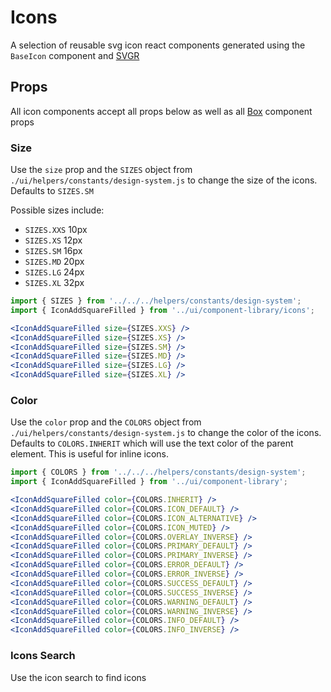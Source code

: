 

# Icons

A selection of reusable svg icon react components generated using the `BaseIcon` component and [SVGR](https://react-svgr.com/docs/getting-started/)

<Canvas>
  <Story id="ui-components-component-library-icons-icons-stories-js--default-story" />
</Canvas>

## Props

All icon components accept all props below as well as all [Box](/docs/ui-components-ui-box-box-stories-js--default-story#props) component props

<ArgsTable of={BaseIcon} />

### Size

Use the `size` prop and the `SIZES` object from `./ui/helpers/constants/design-system.js` to change the size of the icons. Defaults to `SIZES.SM`

Possible sizes include:

- `SIZES.XXS` 10px
- `SIZES.XS` 12px
- `SIZES.SM` 16px
- `SIZES.MD` 20px
- `SIZES.LG` 24px
- `SIZES.XL` 32px

<Canvas>
  <Story id="ui-components-component-library-icons-icons-stories-js--size" />
</Canvas>

```jsx
import { SIZES } from '../../../helpers/constants/design-system';
import { IconAddSquareFilled } from '../ui/component-library/icons';

<IconAddSquareFilled size={SIZES.XXS} />
<IconAddSquareFilled size={SIZES.XS} />
<IconAddSquareFilled size={SIZES.SM} />
<IconAddSquareFilled size={SIZES.MD} />
<IconAddSquareFilled size={SIZES.LG} />
<IconAddSquareFilled size={SIZES.XL} />
```

### Color

Use the `color` prop and the `COLORS` object from `./ui/helpers/constants/design-system.js` to change the color of the icons. Defaults to `COLORS.INHERIT` which will use the text color of the parent element. This is useful for inline icons.

<Canvas>
  <Story id="ui-components-component-library-icons-icons-stories-js--color" />
</Canvas>

```jsx
import { COLORS } from '../../../helpers/constants/design-system';
import { IconAddSquareFilled } from '../ui/component-library';

<IconAddSquareFilled color={COLORS.INHERIT} />
<IconAddSquareFilled color={COLORS.ICON_DEFAULT} />
<IconAddSquareFilled color={COLORS.ICON_ALTERNATIVE} />
<IconAddSquareFilled color={COLORS.ICON_MUTED} />
<IconAddSquareFilled color={COLORS.OVERLAY_INVERSE} />
<IconAddSquareFilled color={COLORS.PRIMARY_DEFAULT} />
<IconAddSquareFilled color={COLORS.PRIMARY_INVERSE} />
<IconAddSquareFilled color={COLORS.ERROR_DEFAULT} />
<IconAddSquareFilled color={COLORS.ERROR_INVERSE} />
<IconAddSquareFilled color={COLORS.SUCCESS_DEFAULT} />
<IconAddSquareFilled color={COLORS.SUCCESS_INVERSE} />
<IconAddSquareFilled color={COLORS.WARNING_DEFAULT} />
<IconAddSquareFilled color={COLORS.WARNING_INVERSE} />
<IconAddSquareFilled color={COLORS.INFO_DEFAULT} />
<IconAddSquareFilled color={COLORS.INFO_INVERSE} />
```

### Icons Search

Use the icon search to find icons

<Canvas>
  <Story id="ui-components-component-library-icons-icons-stories-js--icon-search" />
</Canvas>
